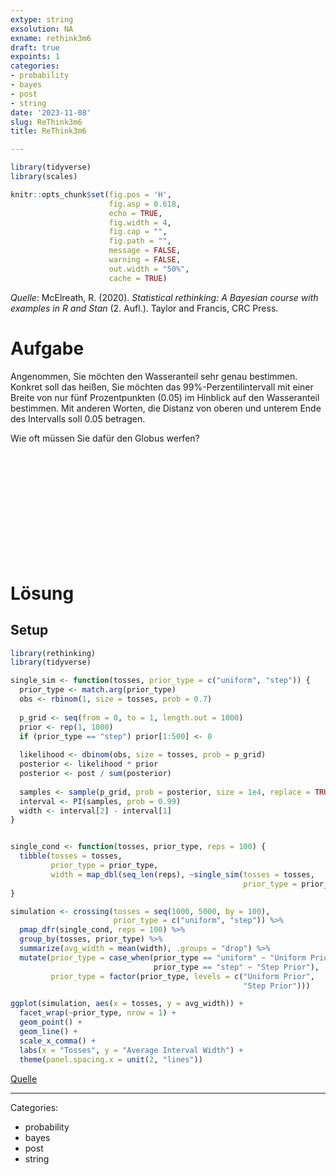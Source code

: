 ```yaml
---
extype: string
exsolution: NA
exname: rethink3m6
draft: true
expoints: 1
categories:
- probability
- bayes
- post
- string
date: '2023-11-08'
slug: ReThink3m6
title: ReThink3m6

---
```



<!-- AUFGABE NOCH UNFERTIG! -->



```r
library(tidyverse)
library(scales)
```


```r
knitr::opts_chunk$set(fig.pos = 'H',
                      fig.asp = 0.618,
                      echo = TRUE,
                      fig.width = 4,
                      fig.cap = "", 
                      fig.path = "",
                      message = FALSE,
                      warning = FALSE,
                      out.width = "50%",
                      cache = TRUE)
```





*Quelle*: McElreath, R. (2020). *Statistical rethinking: A Bayesian course with examples in R and Stan* (2. Aufl.). Taylor and Francis, CRC Press.





# Aufgabe



Angenommen, Sie möchten den Wasseranteil sehr genau bestimmen. Konkret soll das heißen, Sie möchten das 99%-Perzentilintervall mit einer Breite von nur fünf Prozentpunkten (0.05) im Hinblick auf den Wasseranteil bestimmen. Mit anderen Worten, die Distanz von oberen und unterem Ende des Intervalls soll 0.05 betragen. 

Wie oft müssen Sie dafür den Globus werfen?



</br>
</br>
</br>
</br>
</br>
</br>
</br>
</br>
</br>
</br>

# Lösung

## Setup

```r
library(rethinking)
library(tidyverse)
```


```r
single_sim <- function(tosses, prior_type = c("uniform", "step")) {
  prior_type <- match.arg(prior_type)
  obs <- rbinom(1, size = tosses, prob = 0.7)
  
  p_grid <- seq(from = 0, to = 1, length.out = 1000)
  prior <- rep(1, 1000)
  if (prior_type == "step") prior[1:500] <- 0
  
  likelihood <- dbinom(obs, size = tosses, prob = p_grid)
  posterior <- likelihood * prior
  posterior <- post / sum(posterior)
  
  samples <- sample(p_grid, prob = posterior, size = 1e4, replace = TRUE)
  interval <- PI(samples, prob = 0.99)
  width <- interval[2] - interval[1]
}


single_cond <- function(tosses, prior_type, reps = 100) {
  tibble(tosses = tosses,
         prior_type = prior_type,
         width = map_dbl(seq_len(reps), ~single_sim(tosses = tosses,
                                                    prior_type = prior_type)))
}

simulation <- crossing(tosses = seq(1000, 5000, by = 100),
                       prior_type = c("uniform", "step")) %>%
  pmap_dfr(single_cond, reps = 100) %>%
  group_by(tosses, prior_type) %>%
  summarize(avg_width = mean(width), .groups = "drop") %>%
  mutate(prior_type = case_when(prior_type == "uniform" ~ "Uniform Prior",
                                prior_type == "step" ~ "Step Prior"),
         prior_type = factor(prior_type, levels = c("Uniform Prior",
                                                    "Step Prior")))

ggplot(simulation, aes(x = tosses, y = avg_width)) +
  facet_wrap(~prior_type, nrow = 1) +
  geom_point() +
  geom_line() +
  scale_x_comma() +
  labs(x = "Tosses", y = "Average Interval Width") +
  theme(panel.spacing.x = unit(2, "lines"))
```




[Quelle](https://sr2-solutions.wjakethompson.com/bayesian-inference.html#chapter-3)




---

Categories: 

- probability
- bayes
- post
- string


